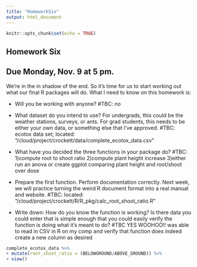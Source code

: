 ```yaml
---
title: "HomeworkSix"
output: html_document
---
```


```r
knitr::opts_chunk$set(echo = TRUE)
```
## Homework Six
## Due Monday, Nov. 9 at 5 pm.

We're in the in shadow of the end. So it's time for us to start working out what our final R packages will do. What I need to know on this homework is:

+ Will you be working with anyone? 
#TBC:
no

+ What dataset do you intend to use? For undergrads, this could be the weather stations, surveys, or ants. For grad students, this needs to be either your own data, or something else that I've approved. 
#TBC:
ecotox data set; located: "/cloud/project/crockett/data/complete_ecotox_data.csv"

+ What have you decided the three functions in your package do?
#TBC:
1)compute root to shoot ratio
2)compute plant height increase
3)either run an anova or create ggplot comparing plant height and root/shoot over dose 

+ Prepare the first function. Perform documentation correctly. Next week, we will practice turning the weird R document format into a real manual and website.
#TBC:
located: "/cloud/project/crockett/R/R_pkg/calc_root_shoot_ratio.R"

+ Write down: How do you know the function is working? Is there data you could enter that is simple enough that you could easily verify the function is doing what it's meant to do? 
#TBC
YES WOOHOO!! was able to read in CSV in R on my comp and verify that function does indeed create a new column as desired
```r
complete_ecotox_data %>% 
+ mutate(root_shoot_ratio = (BELOWGROUND/ABOVE_GROUND)) %>% 
+ view()
```

